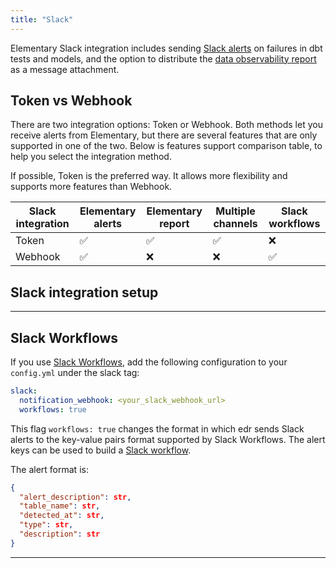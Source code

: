 ```yaml
---
title: "Slack"
---
```


Elementary Slack integration includes sending [Slack alerts](/quickstart/send-slack-alerts) on failures in dbt tests and models, and the option to distribute the [data observability report](/quickstart/generate-report-ui) as a message attachment.

## Token vs Webhook

There are two integration options: Token or Webhook.
Both methods let you receive alerts from Elementary, but there are several features that are only supported in one of the two.
Below is features support comparison table, to help you select the integration method.

<Info>
  If possible, Token is the preferred way. It allows more flexibility and
  supports more features than Webhook.
</Info>

| Slack integration | Elementary alerts | Elementary report | Multiple channels | Slack workflows |
| ----------------- | ----------------- | ----------------- | ----------------- | --------------- |
| Token             | ✅                | ✅                | ✅                | ❌              |
| Webhook           | ✅                | ❌                | ❌                | ✅              |

## Slack integration setup

<Snippet file="setup-slack-integration.mdx" />

---

## Slack Workflows

If you use [Slack Workflows](https://slack.com/features/workflow-automation), add the following configuration to your `config.yml` under the slack tag:

```yml config.yml
slack:
  notification_webhook: <your_slack_webhook_url>
  workflows: true
```

This flag `workflows: true` changes the format in which edr sends Slack alerts to the key-value pairs format supported by Slack Workflows.
The alert keys can be used to build a [Slack workflow](https://slack.com/help/articles/360053571454-Set-up-a-workflow-in-Slack).

The alert format is:

```json
{
  "alert_description": str,
  "table_name": str,
  "detected_at": str,
  "type": str,
  "description": str
}
```

---
